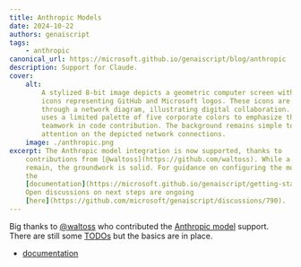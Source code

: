 ```yaml
---
title: Anthropic Models
date: 2024-10-22
authors: genaiscript
tags:
    - anthropic
canonical_url: https://microsoft.github.io/genaiscript/blog/anthropic
description: Support for Claude.
cover:
    alt:
        A stylized 8-bit image depicts a geometric computer screen with pixelated
        icons representing GitHub and Microsoft logos. These icons are connected
        through a network diagram, illustrating digital collaboration. The image
        uses a limited palette of five corporate colors to emphasize the theme of
        teamwork in code contribution. The background remains simple to focus
        attention on the depicted network connections.
    image: ./anthropic.png
excerpt: The Anthropic model integration is now supported, thanks to
    contributions from [@waltoss](https://github.com/waltoss). While a few tasks
    remain, the groundwork is solid. For guidance on configuring the model, check
    the
    [documentation](https://microsoft.github.io/genaiscript/getting-started/configuration/#anthropic).
    Open discussions on next steps are ongoing
    [here](https://github.com/microsoft/genaiscript/discussions/790).
---
```



<BlogNarration />

Big thanks to [@waltoss](https://github.com/waltoss) who contributed the [Anthropic model](https://github.com/microsoft/genaiscript/pull/788) support. There are still some [TODOs](https://github.com/microsoft/genaiscript/discussions/790) but the basics are in place.

- [documentation](https://microsoft.github.io/genaiscript/getting-started/configuration/#anthropic)
